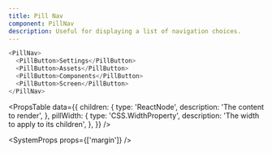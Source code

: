 ```yaml
---
title: Pill Nav
component: PillNav
description: Useful for displaying a list of navigation choices.
---
```


```js live
<PillNav>
  <PillButton>Settings</PillButton>
  <PillButton>Assets</PillButton>
  <PillButton>Components</PillButton>
  <PillButton>Screen</PillButton>
</PillNav>
```

<PropsTable
  data={{
    children: {
      type: 'ReactNode',
      description: 'The content to render',
    },
    pillWidth: {
      type: 'CSS.WidthProperty',
      description: 'The width to apply to its children',
    },
  }}
/>

<SystemProps props={['margin']} />

